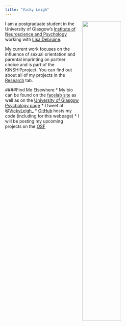 ```yaml
---
title: "Vicky Leigh"
---
```

<img src="images/profilepic.png"
  style="width: 50%;
         float: right;
         padding-left: 10px;">


I am a postgraduate student in the University of Glasgow's
[Institute of Neuroscience and Psychology](http://www.gla.ac.uk/researchinstitutes/neurosciencepsychology/) working with [Lisa Debruine](http://facelab.org/People/debruine).

My current work focuses on the influence of sexual orientation and parental imprinting on partner choice and is part of the KINSHIPproject. 
You can find out about all of my projects in the [Research](research.html) tab. 



####Find Me Elsewhere
* My bio can be found on the [facelab site](http://facelab.org/People/leigh) as well as on the [University of Glasgow Psychology page](http://www.psy.gla.ac.uk/staff/?id=VL003)
* I tweet at @[VickyLeigh_](https://twitter.com/VickyLeigh_)
* [GitHub](https://github.com/vickyleigh/) hosts my code (including for this webpage)
* I will be posting my upcoming projects on the [OSF](osf.io/m3a7e)




